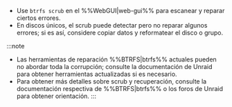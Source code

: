 - Use `btrfs scrub` en el %%WebGUI|web-gui%% para escanear y reparar ciertos errores.
- En discos únicos, el scrub puede detectar pero no reparar algunos errores; si es así, considere copiar datos y reformatear el disco o grupo.

:::note
- Las herramientas de reparación %%BTRFS|btrfs%% actuales pueden no abordar toda la corrupción; consulte la documentación de Unraid para obtener herramientas actualizadas si es necesario.
- Para obtener más detalles sobre scrub y recuperación, consulte la documentación respectiva de %%BTRFS|btrfs%% o los foros de Unraid para obtener orientación.
:::
